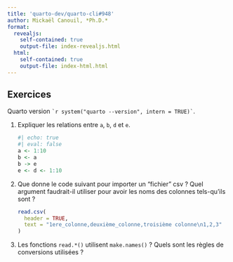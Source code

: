 ```yaml
---
title: 'quarto-dev/quarto-cli#948'
author: Mickaël Canouil, *Ph.D.*
format:
  revealjs:
    self-contained: true
    output-file: index-revealjs.html
  html:
    self-contained: true
    output-file: index-html.html
---
```


## Exercices {.smaller}

Quarto version `` `r system("quarto --version", intern = TRUE)` ``.

1. Expliquer les relations entre `a`, `b`, `d` et `e`.

   ```r
   #| echo: true
   #| eval: false
   a <- 1:10
   b <- a
   b -> e
   e <- d <- 1:10
   ```

2. Que donne le code suivant pour importer un "fichier" csv&nbsp;?
    Quel argument faudrait-il utiliser pour avoir les noms des colonnes tels-qu'ils sont&nbsp;?

   ```.r
   read.csv(
     header = TRUE,
     text = "1ere_colonne,deuxième_colonne,troisième colonne\n1,2,3"
   )
   ```

3. Les fonctions `read.*()` utilisent `make.names()`&nbsp;? Quels sont les règles de conversions utilisées&nbsp;?
